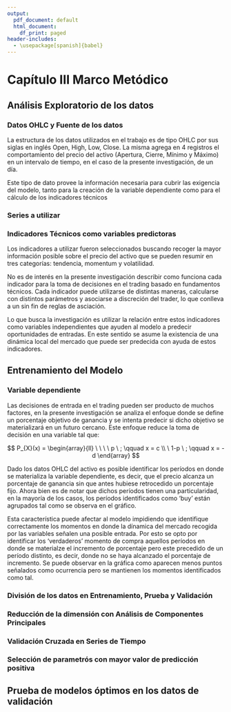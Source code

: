 ```yaml
---
output:
  pdf_document: default
  html_document:
    df_print: paged
header-includes:
  - \usepackage[spanish]{babel}
---
```


# Capítulo III Marco Metódico \label{sec:cap III}

## Análisis Exploratorio de los datos

### Datos OHLC y Fuente de los datos

La estructura de los datos utilizados en el trabajo es de tipo OHLC por sus siglas en inglés Open, High, Low, Close. La misma agrega en 4 registros el comportamiento del precio del activo (Apertura, Cierre, Mínimo y Máximo) en un intervalo de tiempo, en el caso de la presente investigación, de un día. 

Este tipo de dato provee la información necesaria para cubrir las exigencia del modelo, tanto para la creación de la variable dependiente como para el cálculo de los indicadores técnicos

<!-- Hablar sobre Investing.com como fuente de datos -->

### Series a utilizar

### Indicadores Técnicos como variables predictoras

Los indicadores a utilizar fueron seleccionados buscando recoger la mayor información posible sobre el precio del activo que se pueden resumir en tres categorías: tendencia, momentum y volatilidad.

<!-- Definir las 3 categorías -->

No es de interés en la presente investigación describir como funciona cada indicador para la toma de decisiones en el trading basado en fundamentos técnicos. Cada indicador puede utilizarse de distintas maneras, calcularse con distintos parámetros y asociarse a discreción del trader, lo que conlleva a un sin fin de reglas de asciación. 

Lo que busca la investigación es utilizar la relación entre estos indicadores como variables independientes que ayuden al modelo a predecir oportunidades de entradas. En este sentido se asume la existencia de una dinámica local del mercado que puede ser predecida con ayuda de estos indicadores.

## Entrenamiento del Modelo

### Variable dependiente

Las decisiones de entrada en el trading pueden ser producto de muchos factores, en la presente investigación se analiza el enfoque donde se define un porcentaje objetivo de ganancia y se intenta predecir si dicho objetivo se materializará en un futuro cercano. Este enfoque reduce la toma de decisión en una variable tal que:

$$
P_{X}(x) = 
\begin{array}{ll} 
\ \ \ \ p \ ; \qquad x = c
\\
\ 1-p \ ; \qquad x = -d
\end{array}
$$

Dado los datos OHLC del activo es posible identificar los períodos en donde se materializa la variable dependiente, es decir, que el precio alcanza un porcentaje de ganancia sin que antes hubiese retrocedido un porcentaje fijo. Ahora bien es de notar que dichos períodos tienen una particularidad, en la mayoría de los casos, los períodos identificados como 'buy' están agrupados tal como se observa en el gráfico.

<!-- grafico de la serie donde se identifique los buys originales -->

Esta característica puede afectar al modelo impidiendo que identifique correctamente los momentos en donde la dínamica del mercado recogida por las variables señalen una posible entrada. Por esto se opto por identificar los 'verdaderos' momento de compra aquellos períodos en donde se materialze el incremento de porcentaje pero este precedido de un período distinto, es decir, donde no se haya alcanzado el porcentaje de incremento. Se puede observar en la gráfica como aparecen menos puntos señalados como ocurrencia pero se mantienen los momentos identificados como tal.

<!-- grafico de la serie con los TRUE BUY -->

### División de los datos en Entrenamiento, Prueba y Validación

### Reducción de la dimensión con Análisis de Componentes Principales

### Validación Cruzada en Series de Tiempo

### Selección de parametrós con mayor valor de predicción positiva

## Prueba de modelos óptimos en los datos de validación
